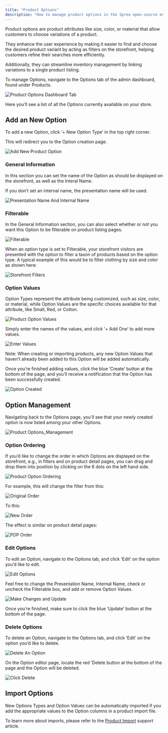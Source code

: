 ```yaml
---
title: "Product Options"
description: "How to manage product options in the Spree open-source eCommerce dashboard"
---
```


Product options are product attributes like size, color, or material that allow customers to choose variations of a product.

They enhance the user experience by making it easier to find and choose the desired product variant by acting as filters on the storefront, helping customers refine their searches more efficiently.

Additionally, they can streamline inventory management by linking variations to a single product listing.

To manage Options, navigate to the Options tab of the admin dashboard, found under Products.

<img alt="Product Options Dashboard Tab" classname="block dark:hidden" src="https://vendo-production-res.cloudinary.com/image/upload/w_1920/q_auto/v1734624482/docs/Manage%20Products/Product%20Options/2.5.1_Options_-_Navigate_To_Tab_ckkk2a.png" />

Here you’ll see a list of all the Options currently available on your store.

## Add an New Option

To add a new Option, click ‘+ New Option Type’ in the top right corner.

This will redirect you to the Option creation page.

<img alt="Add New Product Option" classname="block dark:hidden" src="https://vendo-production-res.cloudinary.com/image/upload/w_1920/q_auto/v1734624483/docs/Manage%20Products/Product%20Options/2.5.2_Options_-_Add_New_Option_kvvsib.png" />

### General Information

In this section you can set the name of the Option as should be displayed on the storefront, as well as the Interal Name.

If you don’t set an internal name, the presentation name will be used.

<img alt="Presentation Name And Internal Name" classname="block dark:hidden" src="https://vendo-production-res.cloudinary.com/image/upload/w_1920/q_auto/v1734624482/docs/Manage%20Products/Product%20Options/2.5.3_Options_-_Presentation_Name_And_Internal_Name_zkbgcj.png" />

### Filterable

In the General Information section, you can also select whether or not you want this Option to be filterable on product listing pages.

<img alt="Filterable" classname="block dark:hidden" src="https://vendo-production-res.cloudinary.com/image/upload/w_1920/q_auto/v1734624482/docs/Manage%20Products/Product%20Options/2.5.4_Options_-_Filterable_cdgyhc.png" />

When an option type is set to Filterable, your storefront visitors are presented with the option to filter a taxon of products based on the option type. A typical example of this would be to filter clothing by size and color as shown here:

<img alt="Storefront Filters" classname="block dark:hidden" src="https://vendo-production-res.cloudinary.com/image/upload/w_1920/q_auto/v1734624484/docs/Manage%20Products/Product%20Options/2.5.5_Options_-_Storefront_Filters_xamhgf.png" />

### Option Values

Option Types represent the attribute being customized, such as size, color, or material, while Option Values are the specific choices available for that attribute, like Small, Red, or Cotton.

<img alt="Product Option Values" classname="block dark:hidden" src="https://vendo-production-res.cloudinary.com/image/upload/w_1920/q_auto/v1734624482/docs/Manage%20Products/Product%20Options/2.5.6_Options_-_Option_Values_skkhlu.png" />

Simply enter the names of the values, and click ‘+ Add One’ to add more values.

<img alt="Enter Values" classname="block dark:hidden" src="https://vendo-production-res.cloudinary.com/image/upload/w_1920/q_auto/v1734624482/docs/Manage%20Products/Product%20Options/2.5.7_Options_-_Enter_Values_txckof.png" />

Note: When creating or importing products, any new Option Values that haven’t already been added to this Option will be added automatically.

Once you’re finished adding values, click the blue ‘Create’ button at the bottom of the page, and you’ll receive a notification that the Option has been successfully created.

<img alt="Option Created" classname="block dark:hidden" src="https://vendo-production-res.cloudinary.com/image/upload/w_1920/q_auto/v1734624484/docs/Manage%20Products/Product%20Options/2.5.8_Options_-_Option_Created_o38zio.png" />

## Option Management

Navigating back to the Options page, you’ll see that your newly created option is now listed among your other Options.

<img alt="Product Options_Management" classname="block dark:hidden" src="https://vendo-production-res.cloudinary.com/image/upload/w_1920/q_auto/v1734624484/docs/Manage%20Products/Product%20Options/2.5.9_Options_-_Options_Management_sgru96.png" />

### Option Ordering

If you’d like to change the order in which Options are displayed on the storefront, e.g., in filters and on product detail pages, you can drag and drop them into position by clicking on the 6 dots on the left hand side.

<img alt="Product Option Ordering" classname="block dark:hidden" src="https://vendo-production-res.cloudinary.com/image/upload/w_1920/q_auto/v1734624484/docs/Manage%20Products/Product%20Options/2.5.10_Options_-_Option_Ordering_z0w0uh.png" />

For example, this will change the filter from this:

<img alt="Original Order" classname="block dark:hidden" src="https://vendo-production-res.cloudinary.com/image/upload/w_1920/q_auto/v1734627725/docs/Manage%20Products/Product%20Options/2.5.11_Options_-_Original_Order_sjy2f9.png" />

To this:

<img alt="New Order" classname="block dark:hidden" src="https://vendo-production-res.cloudinary.com/image/upload/w_1920/q_auto/v1734627725/docs/Manage%20Products/Product%20Options/2.5.12_Options_-_New_Order_xutfw0.png" />

The effect is similar on product detail pages:

<img alt="PDP Order" classname="block dark:hidden" src="https://vendo-production-res.cloudinary.com/image/upload/w_1920/q_auto/v1734624486/docs/Manage%20Products/Product%20Options/2.5.13_Options_-_PDP_Order_vnkzk1.png" />

### Edit Options

To edit an Option, navigate to the Options tab, and click ‘Edit’ on the option you’d like to edit.

<img alt="Edit Options" classname="block dark:hidden" src="https://vendo-production-res.cloudinary.com/image/upload/w_1920/q_auto/v1734624485/docs/Manage%20Products/Product%20Options/2.5.14_Options_-_Edit_Options_h8urqo.png" />

Feel free to change the Presentation Name, Internal Name, check or uncheck the Filterable box, and add or remove Option Values.

<img alt="Make Changes and Update" classname="block dark:hidden" src="https://vendo-production-res.cloudinary.com/image/upload/w_1920/q_auto/v1734624485/docs/Manage%20Products/Product%20Options/2.5.15_Options_-_Makes_Changes_and_Update_bm2sgn.png" />

Once you’re finished, make sure to click the blue ‘Update’ button at the bottom of the page.

### Delete Options

To delete an Option, navigate to the Options tab, and click ‘Edit’ on the option you’d like to delete.

<img alt="Delete An Option" classname="block dark:hidden" src="https://vendo-production-res.cloudinary.com/image/upload/w_1920/q_auto/v1734624485/docs/Manage%20Products/Product%20Options/2.5.16_Options_-_Delete_An_Option_ejatzm.png" />

On the Option editor page, locate the red ‘Delete button at the bottom of the page and the Option will be deleted.

<img alt="Click Delete" classname="block dark:hidden" src="https://vendo-production-res.cloudinary.com/image/upload/w_1920/q_auto/v1734624485/docs/Manage%20Products/Product%20Options/2.5.17_Options_-_Click_Delete_dy877y.png" />

## Import Options

New Options Types and Option Values can be automatically imported if you add the appropriate values to the Option columns in a product import file.

To learn more about imports, please refer to the [Product Import](https://spreecommerce.org/docs/user/manage-products/import-products) support article.